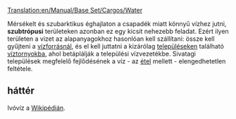 [[Translation:en/Manual/Base Set/Cargos/Water]]

{{hu/Manual/Base Set/Cargos/Rakomány|név=Víz
|kép=en/Manual/Base Set/Cargos/Water.png
|termeli=[[hu/Manual/Base Set/Industries/Vízforrás|vízforrás]] - kizárólag szubtrópusi éghajlaton
|fogadja=[[hu/Manual/Base Set/Industries/Víztorony|víztorony]]
}}
Mérsékelt és szubarktikus éghajlaton a csapadék miatt könnyű vízhez jutni, '''szubtrópusi''' területeken azonban ez egy kicsit nehezebb feladat. Ezért ilyen területen a vizet az alapanyagokhoz hasonlóan kell szállítani: össze kell gyűjteni a [[hu/Manual/Base Set/Industries/Vízforrás|vízforrásnál]], és el kell juttatni a kizárólag [[hu/Manual/Települések|településeken]] található [[hu/Manual/Base Set/Industries/Víztorony|víztornyokba]], ahol betáplálják a települési vízvezetékbe.
Sivatagi települések megfelelő fejlődésének a víz - az [[hu/Manual/Base Set/Cargos/Étel|étel]] mellett - elengedhetetlen feltétele.
==háttér==
Ivóvíz a [http://hu.wikipedia.org/wiki/Ivóvíz Wikipédián].

{{hu/Manual/Base Set/Cargos/Navbox Rakomány}}